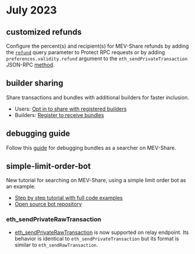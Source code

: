# July 2023

## customized refunds

Configure the percent(s) and recipient(s) for MEV-Share refunds by adding the [`refund`](/flashbots-protect/mev-share#refunds) query parameter to Protect RPC requests
or by adding `preferences.validity.refund` argument to the `eth_sendPrivateTransaction` JSON-RPC [method](/flashbots-auction/advanced/rpc-endpoint#eth_sendprivatetransaction).

## builder sharing
Share transactions and bundles with additional builders for faster inclusion.

- Users: [Opt in to share with registered builders](/flashbots-protect/mev-share#builders)
- Builders: [Register to receive bundles](https://github.com/flashbots/dowg#builders)

## debugging guide

Follow this [guide](/flashbots-mev-share/searchers/debugging) for debugging bundles as a searcher on MEV-Share.

## simple-limit-order-bot

New tutorial for searching on MEV-Share, using a simple limit order bot as an example.

- [Step by step tutorial with full code examples](/flashbots-mev-share/searchers/tutorials/limit-order/introduction)
- [Open source bot repository](https://github.com/flashbots/simple-limit-order-bot)

### eth_sendPrivateRawTransaction

- [eth_sendPrivateRawTransaction](/flashbots-auction/advanced/rpc-endpoint#eth_sendprivaterawtransaction)
is now supported on relay endpoint. Its behavior is identical to `eth_sendPrivateTransaction` but its format is similar to `eth_sendRawTransaction`.
